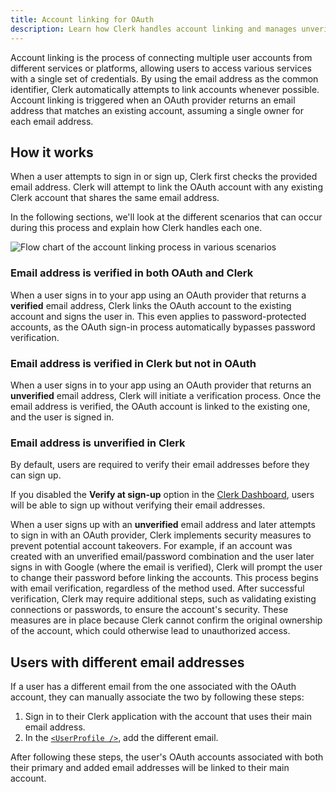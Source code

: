 ```yaml
---
title: Account linking for OAuth
description: Learn how Clerk handles account linking and manages unverified email addresses from OAuth providers.
---
```


Account linking is the process of connecting multiple user accounts from different services or platforms, allowing users to access various services with a single set of credentials. By using the email address as the common identifier, Clerk automatically attempts to link accounts whenever possible. Account linking is triggered when an OAuth provider returns an email address that matches an existing account, assuming a single owner for each email address.

## How it works

When a user attempts to sign in or sign up, Clerk first checks the provided email address. Clerk will attempt to link the OAuth account with any existing Clerk account that shares the same email address.

In the following sections, we'll look at the different scenarios that can occur during this process and explain how Clerk handles each one.

![Flow chart of the account linking process in various scenarios](/docs/images/authentication/account-linking-flow-oauth.webp)

### Email address is verified in both OAuth and Clerk

When a user signs in to your app using an OAuth provider that returns a **verified** email address, Clerk links the OAuth account to the existing account and signs the user in. This even applies to password-protected accounts, as the OAuth sign-in process automatically bypasses password verification.

### Email address is verified in Clerk but not in OAuth

When a user signs in to your app using an OAuth provider that returns an **unverified** email address, Clerk will initiate a verification process. Once the email address is verified, the OAuth account is linked to the existing one, and the user is signed in.

### Email address is unverified in Clerk

By default, users are required to verify their email addresses before they can sign up.

If you disabled the **Verify at sign-up** option in the [Clerk Dashboard](https://dashboard.clerk.com/last-active?path=user-authentication/email-phone-username), users will be able to sign up without verifying their email addresses.

When a user signs up with an **unverified** email address and later attempts to sign in with an OAuth provider, Clerk implements security measures to prevent potential account takeovers. For example, if an account was created with an unverified email/password combination and the user later signs in with Google (where the email is verified), Clerk will prompt the user to change their password before linking the accounts. This process begins with email verification, regardless of the method used. After successful verification, Clerk may require additional steps, such as validating existing connections or passwords, to ensure the account's security. These measures are in place because Clerk cannot confirm the original ownership of the account, which could otherwise lead to unauthorized access.

## Users with different email addresses

If a user has a different email from the one associated with the OAuth account, they can manually associate the two by following these steps:

1. Sign in to their Clerk application with the account that uses their main email address.
1. In the [`<UserProfile />`](/docs/references/general/components/user/user-profile), add the different email.

After following these steps, the user's OAuth accounts associated with both their primary and added email addresses will be linked to their main account.

